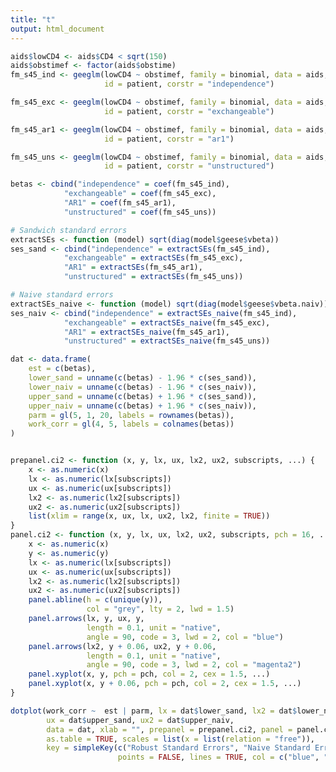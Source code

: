 ```yaml
---
title: "t"
output: html_document
---
```


```r
aids$lowCD4 <- aids$CD4 < sqrt(150)
aids$obstimef <- factor(aids$obstime)
fm_s45_ind <- geeglm(lowCD4 ~ obstimef, family = binomial, data = aids, 
                     id = patient, corstr = "independence")

fm_s45_exc <- geeglm(lowCD4 ~ obstimef, family = binomial, data = aids, 
                     id = patient, corstr = "exchangeable")

fm_s45_ar1 <- geeglm(lowCD4 ~ obstimef, family = binomial, data = aids, 
                     id = patient, corstr = "ar1")

fm_s45_uns <- geeglm(lowCD4 ~ obstimef, family = binomial, data = aids, 
                     id = patient, corstr = "unstructured")

betas <- cbind("independence" = coef(fm_s45_ind), 
            "exchangeable" = coef(fm_s45_exc),
            "AR1" = coef(fm_s45_ar1),
            "unstructured" = coef(fm_s45_uns))

# Sandwich standard errors
extractSEs <- function (model) sqrt(diag(model$geese$vbeta))
ses_sand <- cbind("independence" = extractSEs(fm_s45_ind), 
            "exchangeable" = extractSEs(fm_s45_exc),
            "AR1" = extractSEs(fm_s45_ar1),
            "unstructured" = extractSEs(fm_s45_uns))

# Naive standard errors
extractSEs_naive <- function (model) sqrt(diag(model$geese$vbeta.naiv))
ses_naiv <- cbind("independence" = extractSEs_naive(fm_s45_ind), 
            "exchangeable" = extractSEs_naive(fm_s45_exc),
            "AR1" = extractSEs_naive(fm_s45_ar1),
            "unstructured" = extractSEs_naive(fm_s45_uns))

dat <- data.frame(
    est = c(betas), 
    lower_sand = unname(c(betas) - 1.96 * c(ses_sand)),
    lower_naiv = unname(c(betas) - 1.96 * c(ses_naiv)),
    upper_sand = unname(c(betas) + 1.96 * c(ses_sand)),
    upper_naiv = unname(c(betas) + 1.96 * c(ses_naiv)),
    parm = gl(5, 1, 20, labels = rownames(betas)),
    work_corr = gl(4, 5, labels = colnames(betas))
)


prepanel.ci2 <- function (x, y, lx, ux, lx2, ux2, subscripts, ...) {
    x <- as.numeric(x)
    lx <- as.numeric(lx[subscripts])
    ux <- as.numeric(ux[subscripts])
    lx2 <- as.numeric(lx2[subscripts])
    ux2 <- as.numeric(ux2[subscripts])
    list(xlim = range(x, ux, lx, ux2, lx2, finite = TRUE))
}
panel.ci2 <- function (x, y, lx, ux, lx2, ux2, subscripts, pch = 16, ...) {
    x <- as.numeric(x)
    y <- as.numeric(y)
    lx <- as.numeric(lx[subscripts])
    ux <- as.numeric(ux[subscripts])
    lx2 <- as.numeric(lx2[subscripts])
    ux2 <- as.numeric(ux2[subscripts])
    panel.abline(h = c(unique(y)), 
                 col = "grey", lty = 2, lwd = 1.5)
    panel.arrows(lx, y, ux, y,
                 length = 0.1, unit = "native",
                 angle = 90, code = 3, lwd = 2, col = "blue")
    panel.arrows(lx2, y + 0.06, ux2, y + 0.06,
                 length = 0.1, unit = "native",
                 angle = 90, code = 3, lwd = 2, col = "magenta2")
    panel.xyplot(x, y, pch = pch, col = 2, cex = 1.5, ...)
    panel.xyplot(x, y + 0.06, pch = pch, col = 2, cex = 1.5, ...)
}

dotplot(work_corr ~  est | parm, lx = dat$lower_sand, lx2 = dat$lower_naiv, 
        ux = dat$upper_sand, ux2 = dat$upper_naiv,
        data = dat, xlab = "", prepanel = prepanel.ci2, panel = panel.ci2, 
        as.table = TRUE, scales = list(x = list(relation = "free")),
        key = simpleKey(c("Robust Standard Errors", "Naive Standard Errors"), 
                        points = FALSE, lines = TRUE, col = c("blue", "magenta2")))
```

